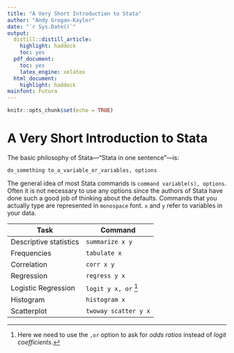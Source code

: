 ```yaml
---
title: "A Very Short Introduction to Stata"
author: "Andy Grogan-Kaylor"
date: "`r Sys.Date()`"
output:
  distill::distill_article:
    highlight: haddock
    toc: yes
  pdf_document: 
    toc: yes
    latex_engine: xelatex
  html_document:
    highlight: haddock
mainfont: Futura
---
```


```r

knitr::opts_chunk$set(echo = TRUE)

```

# A Very Short Introduction to Stata

The basic philosophy of Stata---“Stata in one sentence”---is: 

`do_something to_a_variable_or_variables, options`

The general idea of most Stata commands is `command variable(s), options`. Often it is not necessary to use any options since the authors of Stata have done such a good job of thinking about the defaults. Commands that you actually type are represented in `monospace` font. `x` and `y` refer to variables in your data.

| Task | Command | 
|------|-----|
| Descriptive statistics | `summarize x y` |
| Frequencies | `tabulate x` |
| Correlation | `corr x y` |
| Regression | `regress y x` |
| Logistic Regression | `logit y x, or` [^logit] |
| Histogram | `histogram x` |
| Scatterplot | `twoway scatter y x` |

[^logit]: Here we need to use the `,or` option to ask for *odds ratios* instead of *logit coefficients*.



